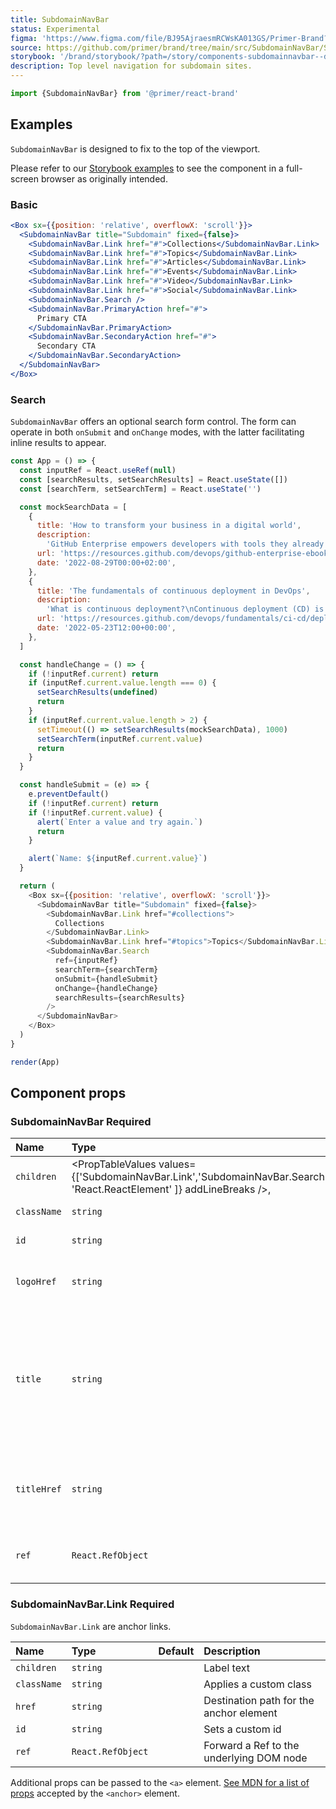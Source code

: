 ```yaml
---
title: SubdomainNavBar
status: Experimental
figma: 'https://www.figma.com/file/BJ95AjraesmRCWsKA013GS/Primer-Brand?node-id=1024%3A32796'
source: https://github.com/primer/brand/tree/main/src/SubdomainNavBar/SubdomainNavBar.tsx
storybook: '/brand/storybook/?path=/story/components-subdomainnavbar--default'
description: Top level navigation for subdomain sites.
---
```



```js
import {SubdomainNavBar} from '@primer/react-brand'
```

## Examples

<Note>

`SubdomainNavBar` is designed to fix to the top of the viewport.

Please refer to our [Storybook examples](/brand/storybook/?path=/story/components-subdomainnavbar--playground) to see the component in a full-screen browser as originally intended.

</Note>

### Basic

```jsx live
<Box sx={{position: 'relative', overflowX: 'scroll'}}>
  <SubdomainNavBar title="Subdomain" fixed={false}>
    <SubdomainNavBar.Link href="#">Collections</SubdomainNavBar.Link>
    <SubdomainNavBar.Link href="#">Topics</SubdomainNavBar.Link>
    <SubdomainNavBar.Link href="#">Articles</SubdomainNavBar.Link>
    <SubdomainNavBar.Link href="#">Events</SubdomainNavBar.Link>
    <SubdomainNavBar.Link href="#">Video</SubdomainNavBar.Link>
    <SubdomainNavBar.Link href="#">Social</SubdomainNavBar.Link>
    <SubdomainNavBar.Search />
    <SubdomainNavBar.PrimaryAction href="#">
      Primary CTA
    </SubdomainNavBar.PrimaryAction>
    <SubdomainNavBar.SecondaryAction href="#">
      Secondary CTA
    </SubdomainNavBar.SecondaryAction>
  </SubdomainNavBar>
</Box>
```

### Search

`SubdomainNavBar` offers an optional search form control. The form can operate in both `onSubmit` and `onChange` modes, with the latter facilitating inline results to appear.

```javascript live noinline
const App = () => {
  const inputRef = React.useRef(null)
  const [searchResults, setSearchResults] = React.useState([])
  const [searchTerm, setSearchTerm] = React.useState('')

  const mockSearchData = [
    {
      title: 'How to transform your business in a digital world',
      description:
        'GitHub Enterprise empowers developers with tools they already know and love, accelerates high-quality software development and secure delivery, and enhances the speed and power of innovation.\n',
      url: 'https://resources.github.com/devops/github-enterprise-ebook',
      date: '2022-08-29T00:00+02:00',
    },
    {
      title: 'The fundamentals of continuous deployment in DevOps',
      description:
        'What is continuous deployment?\nContinuous deployment (CD) is an automated software release practice where code changes are deployed to different stages as they pass predefined tests. The goal of CD is to facilitate faster releases by using automation to help remove the need for human intervention as much as possible during the deployment process.',
      url: 'https://resources.github.com/devops/fundamentals/ci-cd/deployment',
      date: '2022-05-23T12:00+00:00',
    },
  ]

  const handleChange = () => {
    if (!inputRef.current) return
    if (inputRef.current.value.length === 0) {
      setSearchResults(undefined)
      return
    }
    if (inputRef.current.value.length > 2) {
      setTimeout(() => setSearchResults(mockSearchData), 1000)
      setSearchTerm(inputRef.current.value)
      return
    }
  }

  const handleSubmit = (e) => {
    e.preventDefault()
    if (!inputRef.current) return
    if (!inputRef.current.value) {
      alert(`Enter a value and try again.`)
      return
    }

    alert(`Name: ${inputRef.current.value}`)
  }

  return (
    <Box sx={{position: 'relative', overflowX: 'scroll'}}>
      <SubdomainNavBar title="Subdomain" fixed={false}>
        <SubdomainNavBar.Link href="#collections">
          Collections
        </SubdomainNavBar.Link>
        <SubdomainNavBar.Link href="#topics">Topics</SubdomainNavBar.Link>
        <SubdomainNavBar.Search
          ref={inputRef}
          searchTerm={searchTerm}
          onSubmit={handleSubmit}
          onChange={handleChange}
          searchResults={searchResults}
        />
      </SubdomainNavBar>
    </Box>
  )
}

render(App)
```

## Component props

### SubdomainNavBar <Label>Required</Label>

| Name        | Type                                                                                                                                                                                   |       Default       | Description                                                                                                                            |
| :---------- | :------------------------------------------------------------------------------------------------------------------------------------------------------------------------------------- | :-----------------: | :------------------------------------------------------------------------------------------------------------------------------------- |
| `children`  | <PropTableValues values={['SubdomainNavBar.Link','SubdomainNavBar.Search','SubdomainNavBar.PrimaryAction','SubdomainNavBar.SecondaryAction', 'React.ReactElement' ]} addLineBreaks />, |                     | Valid child nodes                                                                                                                      |
| `className` | `string`                                                                                                                                                                               |                     | Sets a custom class                                                                                                                    |
| `id`        | `string`                                                                                                                                                                               |                     | Sets a custom id                                                                                                                       |
| `logoHref`  | `string`                                                                                                                                                                               | `https//github.com` | Optionally change the URL of the logo                                                                                                  |
| `title`     | `string`                                                                                                                                                                               |                     | The title or name of the subdomain. Appears adjacent to the logo and is required for communicating content to assisitive technologies. |
| `titleHref` | `string`                                                                                                                                                                               |         `/`         | The URL for the site. Typically used to link the title prop value to the site root.                                                    |
| `ref`       | `React.RefObject`                                                                                                                                                                      |                     | Forward a Ref to the underlying DOM node                                                                                               |

<h3 id="SubdomainNavBar-link">
  SubdomainNavBar.Link <Label>Required</Label>
</h3>

`SubdomainNavBar.Link` are anchor links.

| Name        | Type              | Default | Description                              |
| :---------- | :---------------- | :-----: | :--------------------------------------- |
| `children`  | `string`          |         | Label text                               |
| `className` | `string`          |         | Applies a custom class                   |
| `href`      | `string`          |         | Destination path for the anchor element  |
| `id`        | `string`          |         | Sets a custom id                         |
| `ref`       | `React.RefObject` |         | Forward a Ref to the underlying DOM node |

Additional props can be passed to the `<a>` element. [See MDN for a list of props](https://developer.mozilla.org/en-US/docs/Web/HTML/Element/a#attributes) accepted by the `<anchor>` element.
